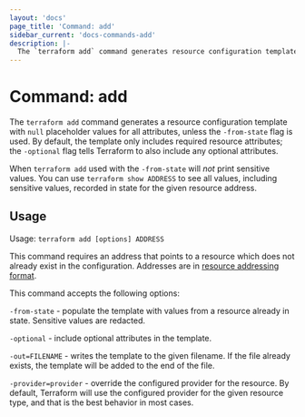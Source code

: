 ```yaml
---
layout: 'docs'
page_title: 'Command: add'
sidebar_current: 'docs-commands-add'
description: |-
  The `terraform add` command generates resource configuration templates.
---
```


# Command: add

The `terraform add` command generates a resource configuration template with
`null` placeholder values for all attributes, unless the `-from-state` flag is
used. By default, the template only includes required resource attributes; the
`-optional` flag tells Terraform to also include any optional attributes.

When `terraform add` used with the `-from-state` will _not_ print sensitive
values. You can use `terraform show ADDRESS` to see all values, including
sensitive values, recorded in state for the given resource address.

## Usage

Usage: `terraform add [options] ADDRESS`

This command requires an address that points to a resource which does not
already exist in the configuration. Addresses are in
[resource addressing format](/cli/state/resource-addressing).

This command accepts the following options:

`-from-state` - populate the template with values from a resource
already in state. Sensitive values are redacted.

`-optional` - include optional attributes in the template.

`-out=FILENAME` - writes the template to the given filename. If the file already
exists, the template will be added to the end of the file.

`-provider=provider` - override the configured provider for the resource. By
default, Terraform will use the configured provider for the given resource type,
and that is the best behavior in most cases.
